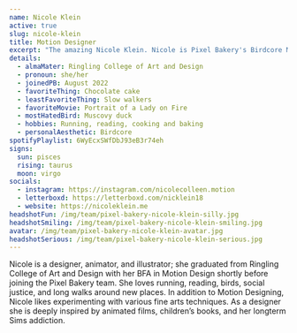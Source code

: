```yaml
---
name: Nicole Klein
active: true
slug: nicole-klein
title: Motion Designer
excerpt: "The amazing Nicole Klein. Nicole is Pixel Bakery's Birdcore Motion Designer. She loves chocolate cake, but absolutely hates slow walkers."
details:
  - almaMater: Ringling College of Art and Design
  - pronoun: she/her
  - joinedPB: August 2022
  - favoriteThing: Chocolate cake
  - leastFavoriteThing: Slow walkers
  - favoriteMovie: Portrait of a Lady on Fire
  - mostHatedBird: Muscovy duck
  - hobbies: Running, reading, cooking and baking
  - personalAesthetic: Birdcore
spotifyPlaylist: 6WyEcxSWfDbJ93eB3r74eh
signs:
  sun: pisces
  rising: taurus
  moon: virgo
socials:
  - instagram: https://instagram.com/nicolecolleen.motion
  - letterboxd: https://letterboxd.com/nicklein18
  - website: https://nicoleklein.me
headshotFun: /img/team/pixel-bakery-nicole-klein-silly.jpg
headshotSmiling: /img/team/pixel-bakery-nicole-klein-smiling.jpg
avatar: /img/team/pixel-bakery-nicole-klein-avatar.jpg
headshotSerious: /img/team/pixel-bakery-nicole-klein-serious.jpg
---
```


Nicole is a designer, animator, and illustrator; she graduated from Ringling College of Art and Design with her BFA in Motion Design shortly before joining the Pixel Bakery team. She loves running, reading, birds, social justice, and long walks around new places. In addition to Motion Designing, Nicole likes experimenting with various fine arts techniques. As  a designer she is deeply inspired by animated films, children’s books, and her longterm Sims addiction.